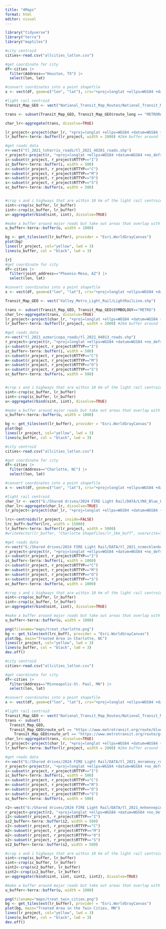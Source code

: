 ```yaml
---
title: "4Maps"
format: html
editor: visual
---
```


```r
library("tidyverse")
library("terra")
library("maptiles")
```

```r
#city centroid
cities<-read.csv("allcities_latlon.csv")

#get coordinate for city
df<-cities |>
  filter(Address=="Houston, TX") |>
  select(lon, lat)

#convert coordinates into a point shapefile
x <- vect(df, geom=c("lon", "lat"), crs="+proj=longlat +ellps=WGS84 +datum=WGS84 +no_defs ")

#light rail centroid
Transit_Map_GEO <- vect("National_Transit_Map_Routes/National_Transit_Map_Routes.shp")

trans <- subset(Transit_Map_GEO, Transit_Map_GEO$route_long == "METRORAIL RED LINE")

char_lr<-aggregate(trans, dissolve=TRUE)

lr_project<-project(char_lr, "+proj=longlat +ellps=WGS84 +datum=WGS84 +no_defs ")
lr_buffer<-terra::buffer(lr_project, width = 2000) #2km buffer around light rail

#get roads data
r<-vect("tl_2021_txharris_roads/tl_2021_48201_roads.shp")
r_project<-project(r, "+proj=longlat +ellps=WGS84 +datum=WGS84 +no_defs ")
i<-subset(r_project, r_project$RTTYP=="I")
ic_buffer<-terra::buffer(i, width = 500)
c<-subset(r_project, r_project$RTTYP=="C")
m<-subset(r_project, r_project$RTTYP=="M")
o<-subset(r_project, r_project$RTTYP=="O")
s<-subset(r_project, r_project$RTTYP=="S")
sc_buffer<-terra::buffer(s, width = 500)


#crop s and i highways that are within 10 km of the light rail centroid
sint<-crop(sc_buffer, lr_buffer)
iint<-crop(ic_buffer, lr_buffer)
u<-aggregate(rbind(sint, iint), dissolve=TRUE)

#make a buffer around major roads but take out areas that overlap with the light rail
u_buffer<-terra::buffer(u, width = 1000)
```

```r
bg <- get_tiles(ext(lr_buffer), provider = "Esri.WorldGrayCanvas")
plot(bg)
lines(lr_project, col="yellow", lwd = 3)
lines(u_buffer, col = "black", lwd = 3)
```

```r
{r}
#get coordinate for city
df<-cities |>
  filter(joint_address=="Phoenix-Mesa, AZ") |>
  select(lon, lat)

#convert coordinates into a point shapefile
x <- vect(df, geom=c("lon", "lat"), crs="+proj=longlat +ellps=WGS84 +datum=WGS84 +no_defs ")

Transit_Map_GEO <- vect("Valley_Metro_Light_Rail/LightRailLine.shp")

trans <- subset(Transit_Map_GEO, Transit_Map_GEO$SYMBOLOGY=="METRO")
char_lr<-aggregate(trans, dissolve=TRUE)
lr_project<-project(char_lr, "+proj=longlat +ellps=WGS84 +datum=WGS84 +no_defs ")
lr_buffer<-terra::buffer(lr_project, width = 2000) #2km buffer around light rail

#get roads data
r<-vect("tl_2021_azmaricopa_roads/tl_2021_04013_roads.shp")
r_project<-project(r, "+proj=longlat +ellps=WGS84 +datum=WGS84 +no_defs ")
i<-subset(r_project, r_project$RTTYP=="I")
ic_buffer<-terra::buffer(i, width = 500)
c<-subset(r_project, r_project$RTTYP=="C")
m<-subset(r_project, r_project$RTTYP=="M")
o<-subset(r_project, r_project$RTTYP=="O")
s<-subset(r_project, r_project$RTTYP=="S")
sc_buffer<-terra::buffer(s, width = 500)


#crop s and i highways that are within 10 km of the light rail centroid
sint<-crop(sc_buffer, lr_buffer)
iint<-crop(ic_buffer, lr_buffer)
u<-aggregate(rbind(sint, iint), dissolve=TRUE)

#make a buffer around major roads but take out areas that overlap with the light rail
u_buffer<-terra::buffer(u, width = 1000)
```

```r
bg <- get_tiles(ext(lr_buffer), provider = "Esri.WorldGrayCanvas")
plot(bg)
lines(lr_project, col="yellow", lwd = 3)
lines(u_buffer, col = "black", lwd = 3)
```

```r
#city centroid
cities<-read.csv("allcities_latlon.csv")

#get coordinate for city
df<-cities |>
  filter(Address=="Charlotte, NC") |>
  select(lon, lat)

#convert coordinates into a point shapefile
x <- vect(df, geom=c("lon", "lat"), crs="+proj=longlat +ellps=WGS84 +datum=WGS84 +no_defs ")

#light rail centroid
char_lr <- vect("G:/Shared drives/2024 FIRE Light Rail/DATA/LYNX_Blue_Line_Route")
char_lr<-aggregate(char_lr, dissolve=TRUE)
lr_project<-project(char_lr, "+proj=longlat +ellps=WGS84 +datum=WGS84 +no_defs ")

lrc<-centroids(lr_project, inside=FALSE)
lrc_buff<-buffer(lrc, width = 15000)
lr_buffer<-terra::buffer(lr_project, width = 5000)
#writeVector(lr_buffer, "Charlotte Shapefiles/lr_1km_buff", overwrite=TRUE)

#get roads data
r<-vect("G:/Shared drives/2024 FIRE Light Rail/DATA/tl_2021_ncmecklenburg_roads")
r_project<-project(r, "+proj=longlat +ellps=WGS84 +datum=WGS84 +no_defs ")
i<-subset(r_project, r_project$RTTYP=="I")
ic_buffer<-terra::buffer(i, width = 1000)
c<-subset(r_project, r_project$RTTYP=="C")
m<-subset(r_project, r_project$RTTYP=="M")
o<-subset(r_project, r_project$RTTYP=="O")
s<-subset(r_project, r_project$RTTYP=="S")
oc_buffer<-terra::buffer(o, width = 1000)

#crop s and i highways that are within 10 km of the light rail centroid
oint<-crop(oc_buffer, lr_buffer)
iint<-crop(ic_buffer, lr_buffer)
u<-aggregate(rbind(oint, iint), dissolve=TRUE)

#make a buffer around major roads but take out areas that overlap with the light rail
u_buffer<-terra::buffer(u, width = 1000)
```

```r
png(filename="maps/treat_charlotte.png")
bg <- get_tiles(ext(lrc_buff), provider = "Esri.WorldGrayCanvas")
plot(bg, main="Treated Area in Charlotte, NC")
lines(lr_project, col="yellow", lwd = 3)
lines(u_buffer, col = "black", lwd = 3)
dev.off()
```

```r
#city centroid
cities<-read.csv("allcities_latlon.csv")

#get coordinate for city
df<-cities |>
  filter(Address=="Minneapolis-St. Paul, MN") |>
  select(lon, lat)

#convert coordinates into a point shapefile
x <- vect(df, geom=c("lon", "lat"), crs="+proj=longlat +ellps=WGS84 +datum=WGS84 +no_defs ")

#light rail centroid
Transit_Map_GEO <- vect("National_Transit_Map_Routes/National_Transit_Map_Routes.shp")
trans <- subset(
  Transit_Map_GEO, 
  Transit_Map_GEO$route_url == "https://www.metrotransit.org/route/blue" | 
    Transit_Map_GEO$route_url == "https://www.metrotransit.org/route/green")
char_lr<-aggregate(trans, dissolve=TRUE)
lr_project<-project(char_lr, "+proj=longlat +ellps=WGS84 +datum=WGS84 +no_defs ")
lr_buffer<-terra::buffer(lr_project, width = 2000) #2km buffer around light rail

#get roads data
r<-vect("G:/Shared drives/2024 FIRE Light Rail/DATA/tl_2021_mnramsey_roads")
r_project<-project(r, "+proj=longlat +ellps=WGS84 +datum=WGS84 +no_defs ")
i<-subset(r_project, r_project$RTTYP=="I")
ic_buffer<-terra::buffer(i, width = 500)
c<-subset(r_project, r_project$RTTYP=="C")
m<-subset(r_project, r_project$RTTYP=="M")
o<-subset(r_project, r_project$RTTYP=="O")
s<-subset(r_project, r_project$RTTYP=="S")
sc_buffer<-terra::buffer(s, width = 500)

r2<-vect("G:/Shared drives/2024 FIRE Light Rail/DATA/tl_2021_mnhennepin_roads")
r_project<-project(r2, "+proj=longlat +ellps=WGS84 +datum=WGS84 +no_defs ")
i2<-subset(r_project, r_project$RTTYP=="I")
ic2_buffer<-terra::buffer(i2, width = 500)
c2<-subset(r_project, r_project$RTTYP=="C")
m2<-subset(r_project, r_project$RTTYP=="M")
o2<-subset(r_project, r_project$RTTYP=="O")
s2<-subset(r_project, r_project$RTTYP=="S")
sc2_buffer<-terra::buffer(s2, width = 500)

#crop s and i highways that are within 10 km of the light rail centroid
sint<-crop(sc_buffer, lr_buffer)
iint<-crop(ic_buffer, lr_buffer)
sint2<-crop(sc2_buffer, lr_buffer)
iint2<-crop(ic2_buffer, lr_buffer)
u<-aggregate(rbind(sint, iint, sint2, iint2), dissolve=TRUE)

#make a buffer around major roads but take out areas that overlap with the light rail
u_buffer<-terra::buffer(u, width = 1000)

```

```r
png(filename="maps/treat_twin_cities.png")
bg <- get_tiles(ext(lr_buffer), provider = "Esri.WorldGrayCanvas")
plot(bg, main="Treated Area in the Twin Cities, MN")
lines(lr_project, col="yellow", lwd = 3)
lines(u_buffer, col = "black", lwd = 3)
dev.off()
```
